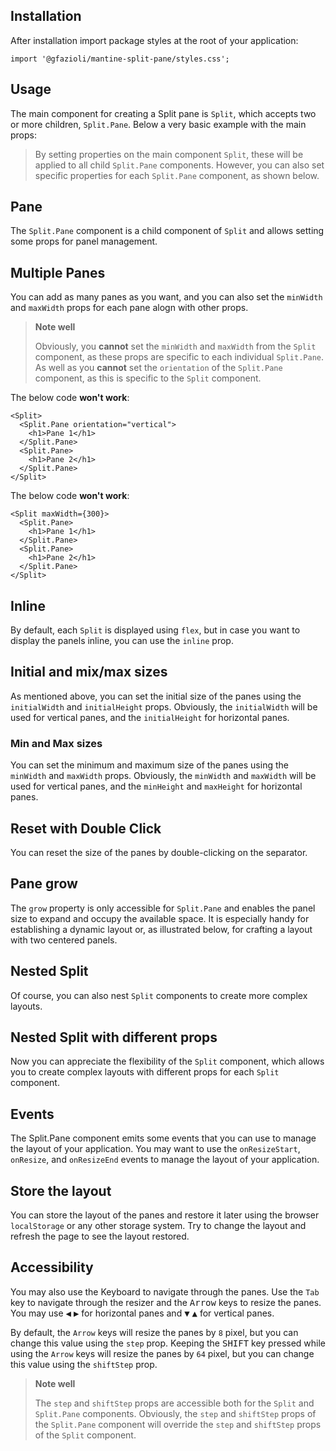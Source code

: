 
## Installation

<InstallScript packages="@gfazioli/mantine-split-pane" />

After installation import package styles at the root of your application:

```tsx
import '@gfazioli/mantine-split-pane/styles.css';
```

## Usage

The main component for creating a Split pane is `Split`, which accepts two or more children, `Split.Pane`.
Below a very basic example with the main props:

<Demo data={demos.configurator} />

> By setting properties on the main component `Split`, these will be applied to all child `Split.Pane` components. However, you can also set specific properties for each `Split.Pane` component, as shown below.

## Pane

The `Split.Pane` component is a child component of `Split` and allows setting some props for panel management.

<Demo data={demos.pane} />


## Multiple Panes

You can add as many panes as you want, and you can also set the `minWidth` and `maxWidth` props for each pane alogn with other props.

<Demo data={demos.multiple} />

> **Note well** 
> 
> Obviously, you **cannot** set the `minWidth` and `maxWidth` from the `Split` component, as these props are specific to each individual `Split.Pane`. As well as you **cannot** set the `orientation` of the `Split.Pane` component, as this is specific to the `Split` component.

The below code **won't work**:

```tsx
<Split>
  <Split.Pane orientation="vertical">
    <h1>Pane 1</h1>
  </Split.Pane>
  <Split.Pane>
    <h1>Pane 2</h1>
  </Split.Pane>
</Split>
```

The below code **won't work**:

```tsx
<Split maxWidth={300}>
  <Split.Pane>
    <h1>Pane 1</h1>
  </Split.Pane>
  <Split.Pane>
    <h1>Pane 2</h1>
  </Split.Pane>
</Split>
```

## Inline

By default, each `Split` is displayed using `flex`, but in case you want to display the panels inline, you can use the `inline` prop.

<Demo data={demos.inline} />

## Initial and mix/max sizes

As mentioned above, you can set the initial size of the panes using the `initialWidth` and `initialHeight` props.
Obviously, the `initialWidth` will be used for vertical panes, and the `initialHeight` for horizontal panes.

### Min and Max sizes

You can set the minimum and maximum size of the panes using the `minWidth` and `maxWidth` props.
Obviously, the `minWidth` and `maxWidth` will be used for vertical panes, and the `minHeight` and `maxHeight` for horizontal panes.

<Demo data={demos.initials} />

## Reset with Double Click

You can reset the size of the panes by double-clicking on the separator.

<Demo data={demos.reset} />

## Pane grow

The `grow` property is only accessible for `Split.Pane` and enables the panel size to expand and occupy the available space. It is especially handy for establishing a dynamic layout or, as illustrated below, for crafting a layout with two centered panels.

<Demo data={demos.grow} />

## Nested Split

Of course, you can also nest `Split` components to create more complex layouts.

<Demo data={demos.nested} />

## Nested Split with different props

Now you can appreciate the flexibility of the `Split` component, which allows you to create complex layouts with different props for each `Split` component.

<Demo data={demos.nestedprops} />

## Events

The Split.Pane component emits some events that you can use to manage the layout of your application.
You may want to use the `onResizeStart`, `onResize`, and `onResizeEnd` events to manage the layout of your application.

<Demo data={demos.events} />

## Store the layout

You can store the layout of the panes and restore it later using the browser `localStorage` or any other storage system.
Try to change the layout and refresh the page to see the layout restored.

<Demo data={demos.store} />

## Accessibility

You may also use the Keyboard to navigate through the panes. Use the `Tab` key to navigate through the resizer and the <Kbd>Arrow</Kbd> keys to resize the panes. You may use <Kbd>◀︎</Kbd> <Kbd>▶︎</Kbd>  for horizontal panes and <Kbd>▼</Kbd> <Kbd>▲</Kbd> for vertical panes.

By default, the `Arrow` keys will resize the panes by `8` pixel, but you can change this value using the `step` prop. 
Keeping the <Kbd>SHIFT</Kbd> key pressed while using the `Arrow` keys will resize the panes by `64` pixel, but you can change this value using the `shiftStep` prop.

<Demo data={demos.accessibility} />

> **Note well** 
> 
> The `step` and `shiftStep` props are accessible both for the `Split` and `Split.Pane` components. Obviously, the `step` and `shiftStep` props of the `Split.Pane` component will override the `step` and `shiftStep` props of the `Split` component.
